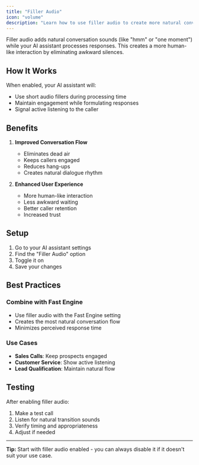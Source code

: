 ```yaml
---
title: "Filler Audio"
icon: "volume"
description: "Learn how to use filler audio to create more natural conversations with your AI assistant"
---
```


Filler audio adds natural conversation sounds (like "hmm" or "one moment") while your AI assistant processes responses. This creates a more human-like interaction by eliminating awkward silences.

## How It Works

When enabled, your AI assistant will:

- Use short audio fillers during processing time
- Maintain engagement while formulating responses
- Signal active listening to the caller

## Benefits

1. **Improved Conversation Flow**

   - Eliminates dead air
   - Keeps callers engaged
   - Reduces hang-ups
   - Creates natural dialogue rhythm

2. **Enhanced User Experience**
   - More human-like interaction
   - Less awkward waiting
   - Better caller retention
   - Increased trust

## Setup

1. Go to your AI assistant settings
2. Find the "Filler Audio" option
3. Toggle it on
4. Save your changes

## Best Practices

### Combine with Fast Engine

- Use filler audio with the Fast Engine setting
- Creates the most natural conversation flow
- Minimizes perceived response time

### Use Cases

- **Sales Calls**: Keep prospects engaged
- **Customer Service**: Show active listening
- **Lead Qualification**: Maintain natural flow

## Testing

After enabling filler audio:

1. Make a test call
2. Listen for natural transition sounds
3. Verify timing and appropriateness
4. Adjust if needed

---

**Tip:** Start with filler audio enabled - you can always disable it if it doesn't suit your use case.
